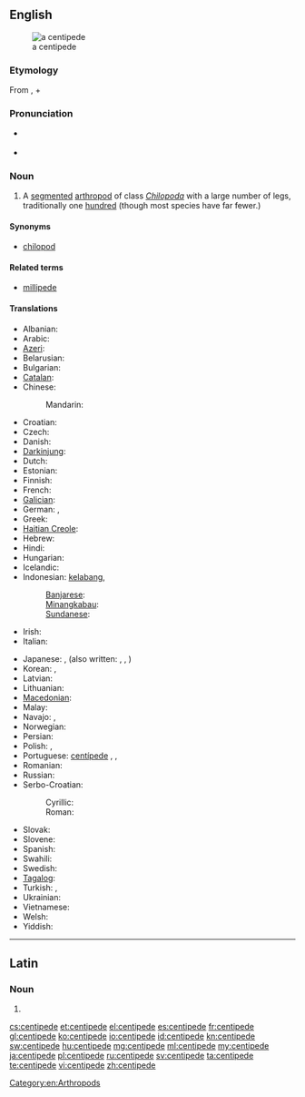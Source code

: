 ==English==
{{wikipedia}}
[[Image:Chilopod_%28Marshal_Hedin%29.jpg|thumb|right|a centipede]]

===Etymology===
From {{etyl|la}} {{term|centi-||hundred|lang=la}}, + {{term|-pede||feet|lang=la}}

===Pronunciation===
* {{a|UK}} {{IPA|/ˈʃɛnt.ɪ.pid/}} {{SAMPA|/"SEnt.I.pid/}}
* {{hyphenation|cen-ti-pede|sen'tah-peed}}

===Noun===
{{en-noun}}

# A [[segmented]] [[arthropod]] of class ''[[Chilopoda]]'' with a large number of legs, traditionally one [[hundred]] (though most species have far fewer.)

====Synonyms====
* [[chilopod]]

====Related terms====
* [[millipede]]

====Translations====
{{trans-top|A segmented arthropod of class Chilopoda}}
* Albanian: {{t|sq|njëqindkëmbëshi}}
* Arabic: {{t|ar|حريش|m|tr=ḥarīš|sc=Arab}}
* [[Azeri]]: {{t|az|qırxayaq}}
* Belarusian: {{t|be|cараканожка|f|tr=sarakanóžka|sc=Cyrl}}
* Bulgarian: {{t|bg|стоножка|f|tr=stonóžka|sc=Cyrl}}
* [[Catalan]]: {{t|ca|centpeus}}
* Chinese:
*: Mandarin: {{t-|cmn|蜈蚣|tr=wúgōng|sc=Hani}}
* Croatian: {{t|hr|stonoga}}
* Czech: {{t-|cs|stonožka|f}}
* Danish: {{t|da|skolopender}}
* [[Darkinjung]]: {{tø|aus-dar|búrranburran}}
* Dutch: {{t+|nl|duizendpoot|m}}
* Estonian: {{t|et|sadajalgne}}
* Finnish: {{t-|fi|juoksujalkainen}}
* French: {{t+|fr|centipède|m}}
* [[Galician]]: {{t|gl|cempés}}
* German: {{t|de|Hundertfüßer|m}}, {{t|de|Tausendfüßer|m}}
* Greek: {{t+|el|σαρανταποδαρούσα|f|tr=sarantapodaroúsa|sc=Grek}}
* [[Haitian Creole]]: {{tø|ht|miryapod}}
* Hebrew: {{t+|he|נדל|m}}
* Hindi: {{t|hi|चालीसपद|tr=cālīspad|sc=Deva}}
* Hungarian: {{t|hu|százlábúak}}
* Icelandic: {{t|is|margfætlur}}
* Indonesian: [[kelabang]], {{t|id|lipan}}
*: [[Banjarese]]: {{tø|bjn|halilipan}}
*: [[Minangkabau]]: {{tø|min|sipasan}}
*: [[Sundanese]]: {{t|su|babakaur}}
* Irish: {{t|ga|céadchosach}}
* Italian: {{t-|it|centopiedi|m}}
{{trans-mid}}
* Japanese: {{t|ja|ムカデ|tr=mukade|sc=Jpan}}, {{t|ja|百足|tr=むかで, mukade|sc=Jpan}} (also written: {{t|ja|蜈蚣|sc=Jpan}}, {{t|ja|蜈蜙|sc=Jpan}}, {{t|ja|蝍蛆|sc=Jpan}})
* Korean: {{t+|ko|지네|sc=Hang}}, {{t|ko|지네|tr=jine|sc=Kore}}
* Latvian: {{t|lv|simtkāji}}
* Lithuanian: {{t|lt|lūpakojai}}
* [[Macedonian]]: {{t|mk|стоногалка|f|tr=stonógalka}}
* Malay: {{t|ms|lipan}}
* Navajo: {{tø|nv|jááłánii}}, {{tø|nv|jáád łánii}}
* Norwegian: {{t|no|skolopender|m}}
* Persian: {{t|fa|پرپا|sc=fa-Arab}}
* Polish: {{t+|pl|stonoga|f}}, {{t|pl|pareczniki}}
* Portuguese: [[centípede]] {{m}}, {{t|pt|centopeia|f}}, {{t|pt|quilópode}}
* Romanian: {{t|ro|centiped}}
* Russian: {{t|ru|сороконожка|f|tr=sorokonóžka}}
* Serbo-Croatian:
*: Cyrillic: {{t|sh|стонога|f}}
*: Roman: {{t|sh|stonoga|f}}
* Slovak: {{t-|sk|stonožka|f}}
* Slovene: {{t|sl|stonoga}}
* Spanish: {{t-|es|ciempiés|m}}
* Swahili: {{t+|sw|tandu|xs=Swahili}}
* Swedish: {{t|sv|enkelfoting|c}}
* [[Tagalog]]: {{t|tl|alupihan}}
* Turkish: {{t+|tr|kırkayak}}, {{t|tr|Çıya}}
* Ukrainian: {{t|uk|cороконіжка|f|tr=sorokonížka|sc=Cyrl}}
* Vietnamese: {{t|vi|con rít}}
* Welsh: {{t|cy|neidr gantroed}}
* Yiddish: {{t|yi|סענטיפּעדע|sc=Hebr}}
{{trans-bottom}}

[[Category:en:Arthropods]]

----

==Latin==

===Noun===
{{la-noun-form|centipede}}

# {{inflection of|centipes|centipēs|abl|s|lang=la}}

[[cs:centipede]]
[[et:centipede]]
[[el:centipede]]
[[es:centipede]]
[[fr:centipede]]
[[gl:centipede]]
[[ko:centipede]]
[[io:centipede]]
[[id:centipede]]
[[kn:centipede]]
[[sw:centipede]]
[[hu:centipede]]
[[mg:centipede]]
[[ml:centipede]]
[[my:centipede]]
[[ja:centipede]]
[[pl:centipede]]
[[ru:centipede]]
[[sv:centipede]]
[[ta:centipede]]
[[te:centipede]]
[[vi:centipede]]
[[zh:centipede]]